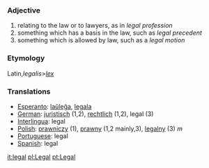 === Adjective ===
# relating to the law or to lawyers, as in ''legal profession''
# something which has a basis in the law, such as ''legal precedent''
# something which is allowed by law, such as a ''legal motion''
===Etymology===
Latin,''legalis''>''[[lex]]''
=== Translations ===
*[[Esperanto]]: [[laŭleĝa]], [[legala]]
*[[German]]: [[juristisch]] (1,2), [[rechtlich]] (1,2), legal (3)
*[[Interlingua]]: legal
*[[Polish]]: [[prawniczy]] (1), [[prawny]] (1,2 mainly,3), [[legalny]] (3) ''m''
*[[Portuguese]]: legal
*[[Spanish]]: legal

[[it:legal]]
[[pl:Legal]]
[[pt:Legal]]